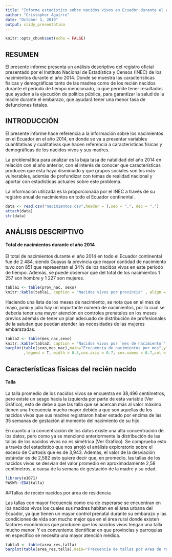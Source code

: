 ```yaml
---
title: "Informe estadístico sobre nacidos vivos en Ecuador durante el año 2014"
author: "Cristopher Aguirre"
date: "October 1, 2019"
output: slidy_presentation
---
```


```r
knitr::opts_chunk$set(echo = FALSE)
```


## RESUMEN

El presente informe presenta un análisis descriptivo del registro oficial presentado por el Instituto Nacional de Estadística y Censos (INEC) de los nacimientos durante el año 2014. Donde se muestra las características físicas y demográficas tanto de las madres como de los recién nacidos durante el periodo de tiempo mencionado, lo que permite tener resultados que ayuden a la ejecución de política pública, para garantizar la salud de la madre durante el embarazo, que ayudará tener una menor tasa de defunciones fetales.

## INTRODUCCIÓN

El presente informe hace referencia a la información sobre los nacimientos en el Ecuador en el año 2014, en donde se va a presentar variables cuantitativas y cualitativas que hacen referencia a características físicas y demográficas de los nacidos vivos y sus madres.

La problemática para analizar es la baja tasa de natalidad del año 2014 en relación con el año anterior, con el interés de conocer que características producen que esta haya disminuido y que grupos sociales son los más vulnerables, además de profundizar con temas de realidad nacional y aportar con estadísticas actuales sobre este problema.

La información utilizada es la proporcionada por el INEC a través de su registro anual de nacimientos en todo el Ecuador continental.
```r
data <- read.csv("nacimientos.csv",header = T,sep = ",", dec = ".")
attach(data)
str(data)
```
## ANÁLISIS DESCRIPTIVO

#### Total de nacimientos durante el año 2014

El total de nacimientos durante el año 2014 en todo el Ecuador continental fue de 2 484, siendo Guayas la provincia que mayor cantidad de nacimiento tuvo con 851 que representan el 34% de los nacidos vivos en este periodo de tiempo. Además, se puede observar que del total de los nacimientos 1 257 son hombre y 1 227 son mujeres.
```r
tabla1 <- table(prov_nac, sexo)
knitr::kable(tabla1, caption = "Nacidos vivos por provincia" , align = c("r","r"))
```

Haciendo una lista de los meses de nacimiento, se nota que en el mes de mayo, junio y julio hay un importante número de nacimientos, por lo cual se debería tener una mayor atención en controles prenatales en los meses previos además de tener un plan adecuado de distribución de profesionales de la saludan que puedan atender las necesidades de las mujeres embarazadas.

```r
tabla2 <- table(mes_nac,sexo)
knitr::kable(tabla2, caption = "Nacidos vivos por `mes de nacimiento`" , align = c("r","r"))
barplot(table(sexo,mes_nac),main="Frecuencia de nacimientos por mes",ylab = "Frecuencia absoluta"
        ,legend = T, width = 0.5,cex.axis = 0.7, cex.names = 0.7,col = topo.colors(2))
```

## Características físicas del recién nacido

####  Talla

La talla promedio de los nacidos vivos se encuentra en 38,496 centímetros, pero existe un sesgo hacia la izquierda por parte de esta variable (Ver Gráfico), esto de debe a que las talla que se acercan más al valor máximo tienen una frecuencia mucho mayor debido a que son aquellas de los nacidos vivos que sus madres registraron haber estado por encima de las 35 semanas de gestación al momento del nacimiento de su hijo.

En cuanto a la concentración de los datos existe una alta concentración de los datos, pero como ya se mencionó anteriormente la distribución de las tallas de los nacidos vivos no es simétrica (Ver Gráfico). Se comprueba esto a través del estadístico que nos arrojó el análisis exploratorio sobre el exceso de Curtosis que es de 3,943. Además, el valor de la desviación estándar es de 2,582 esto quiere decir que, en promedio, las tallas de los nacidos vivos se desvían del valor promedio en aproximadamente 2,58 centímetros, a causa de la semana de gestación de la madre y su edad.
```r
library(e1071)
PASWR::EDA(talla)
```
##Tallas de recién nacidos por área de residencia

Las tallas con mayor frecuencia como era de esperarse se encuentran en los nacidos vivos los cuales sus madres habitan en el área urbana del Ecuador, ya que tienen un mayor control prenatal durante su embarazo y las condiciones de vida son mucho mejor que en el área rural donde existen factores económicos que producen que los nacidos vivos tengan una talla mucho menor. Y es conveniente identificar en que provincias y parroquias en específico se necesita una mayor atención médica.

```r
tabla3 <- table(area_res,talla)
barplot(table(area_res,talla),main="Frecuencia de tallas por Area de residencia",ylab = "Frecuencia absoluta",legend = T, width = 0.5,cex.axis = 0.7, cex.names = 0.7,col = topo.colors(2))
```

